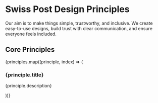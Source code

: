 
<Meta of={DesignPrinciplesStories} />

# Swiss Post Design Principles

Our aim is to make things simple, trustworthy, and inclusive. We create easy-to-use designs, build trust with clear communication, and ensure everyone feels included.

## Core Principles

<div className="row g-4">
  {principles.map((principle, index) => (
    <div className="col-lg-3 d-flex align-items-stretch" key={index}>
      <div className="principle p-4 border h-100">
        <post-icon name={principle.icon} style={{ fontSize: '3rem' }}></post-icon>
        <h3 className="principle--title">{principle.title}</h3>
        <p className="principle--description mt-3">{principle.description}</p>
      </div>
    </div>
  ))}
</div>

